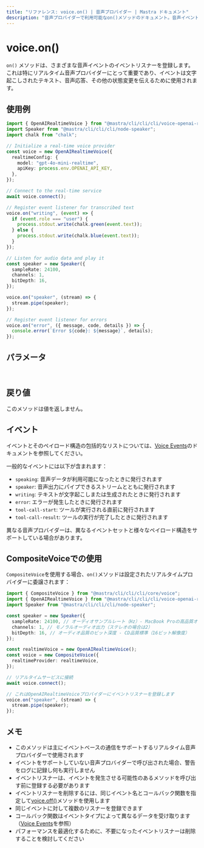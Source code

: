 ```yaml
---
title: "リファレンス: voice.on() | 音声プロバイダー | Mastra ドキュメント"
description: "音声プロバイダーで利用可能なon()メソッドのドキュメント。音声イベントのイベントリスナーを登録します。"
---
```


# voice.on()

`on()` メソッドは、さまざまな音声イベントのイベントリスナーを登録します。これは特にリアルタイム音声プロバイダーにとって重要であり、イベントは文字起こしされたテキスト、音声応答、その他の状態変更を伝えるために使用されます。

## 使用例

```typescript
import { OpenAIRealtimeVoice } from "@mastra/cli/cli/cli/voice-openai-realtime";
import Speaker from "@mastra/cli/cli/cli/node-speaker";
import chalk from "chalk";

// Initialize a real-time voice provider
const voice = new OpenAIRealtimeVoice({
  realtimeConfig: {
    model: "gpt-4o-mini-realtime",
    apiKey: process.env.OPENAI_API_KEY,
  },
});

// Connect to the real-time service
await voice.connect();

// Register event listener for transcribed text
voice.on("writing", (event) => {
  if (event.role === "user") {
    process.stdout.write(chalk.green(event.text));
  } else {
    process.stdout.write(chalk.blue(event.text));
  }
});

// Listen for audio data and play it
const speaker = new Speaker({
  sampleRate: 24100,
  channels: 1,
  bitDepth: 16,
});

voice.on("speaker", (stream) => {
  stream.pipe(speaker);
});

// Register event listener for errors
voice.on("error", ({ message, code, details }) => {
  console.error(`Error ${code}: ${message}`, details);
});
```

## パラメータ

<br />
<PropertiesTable
  content={[
    {
      name: "event",
      type: "string",
      description:
        "リッスンするイベントの名前。利用可能なイベントのリストについては、[ボイスイベント](./voice.events)のドキュメントを参照してください。",
      isOptional: false,
    },
    {
      name: "callback",
      type: "function",
      description:
        "イベントが発生したときに呼び出されるコールバック関数。コールバックのシグネチャは特定のイベントによって異なります。",
      isOptional: false,
    },
  ]}
/>

## 戻り値

このメソッドは値を返しません。

## イベント

イベントとそのペイロード構造の包括的なリストについては、[Voice Events](./voice.events)のドキュメントを参照してください。

一般的なイベントには以下が含まれます：

- `speaking`: 音声データが利用可能になったときに発行されます
- `speaker`: 音声出力にパイプできるストリームとともに発行されます
- `writing`: テキストが文字起こしまたは生成されたときに発行されます
- `error`: エラーが発生したときに発行されます
- `tool-call-start`: ツールが実行される直前に発行されます
- `tool-call-result`: ツールの実行が完了したときに発行されます

異なる音声プロバイダーは、異なるイベントセットと様々なペイロード構造をサポートしている場合があります。

## CompositeVoiceでの使用

`CompositeVoice`を使用する場合、`on()`メソッドは設定されたリアルタイムプロバイダーに委譲されます：

```typescript
import { CompositeVoice } from "@mastra/cli/cli/cli/core/voice";
import { OpenAIRealtimeVoice } from "@mastra/cli/cli/cli/voice-openai-realtime";
import Speaker from "@mastra/cli/cli/cli/node-speaker";

const speaker = new Speaker({
  sampleRate: 24100, // オーディオサンプルレート（Hz）- MacBook Proの高品質オーディオの標準
  channels: 1, // モノラルオーディオ出力（ステレオの場合は2）
  bitDepth: 16, // オーディオ品質のビット深度 - CD品質標準（16ビット解像度）
});

const realtimeVoice = new OpenAIRealtimeVoice();
const voice = new CompositeVoice({
  realtimeProvider: realtimeVoice,
});

// リアルタイムサービスに接続
await voice.connect();

// これはOpenAIRealtimeVoiceプロバイダーにイベントリスナーを登録します
voice.on("speaker", (stream) => {
  stream.pipe(speaker);
});
```

## メモ

- このメソッドは主にイベントベースの通信をサポートするリアルタイム音声プロバイダーで使用されます
- イベントをサポートしていない音声プロバイダーで呼び出された場合、警告をログに記録し何も実行しません
- イベントリスナーは、イベントを発生させる可能性のあるメソッドを呼び出す前に登録する必要があります
- イベントリスナーを削除するには、同じイベント名とコールバック関数を指定して[voice.off()](./voice.off)メソッドを使用します
- 同じイベントに対して複数のリスナーを登録できます
- コールバック関数はイベントタイプによって異なるデータを受け取ります（[Voice Events](./voice.events)を参照）
- パフォーマンスを最適化するために、不要になったイベントリスナーは削除することを検討してください
